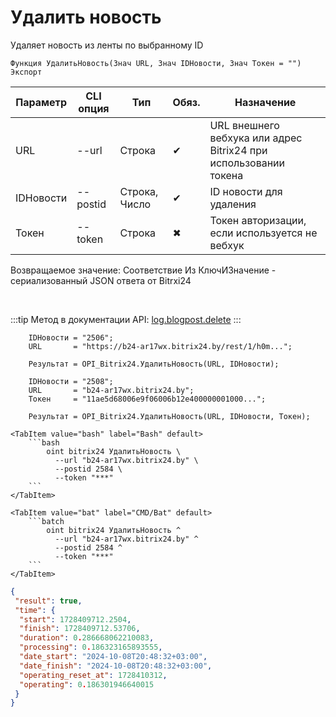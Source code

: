 ﻿---
sidebar_position: 3
description: Удалить новость и другие функции для работы с Bitrix24 в Открытом пакете интеграций - бесплатной open-source библиотеке интеграций для 1С:Предприятие 8, OneScript и CLI
keywords: [1C, 1С, 1С:Предприятие, 1С:Предприятие 8.3, API, Интеграция, Сервисы, Обмен, OneScript, CLI, Bitrix24]
---


# Удалить новость
 Удаляет новость из ленты по выбранному ID



`Функция УдалитьНовость(Знач URL, Знач IDНовости, Знач Токен = "") Экспорт`

  | Параметр | CLI опция | Тип | Обяз. | Назначение |
  |-|-|-|-|-|
  | URL | --url | Строка | &#x2714; | URL внешнего вебхука или адрес Bitrix24 при использовании токена |
  | IDНовости | --postid | Строка, Число | &#x2714; | ID новости для удаления |
  | Токен | --token | Строка | &#x2716; | Токен авторизации, если используется не вебхук |

  
  Возвращаемое значение:   Соответствие Из КлючИЗначение - сериализованный JSON ответа от Bitrxi24

<br/>

:::tip
Метод в документации API: [log.blogpost.delete](https://dev.1c-bitrix.ru/rest_help/log/log_blogpost_delete.php)
:::
<br/>



```bsl title="Пример использования для 1С:Предприятие/OneScript"
    IDНовости = "2506";
    URL       = "https://b24-ar17wx.bitrix24.by/rest/1/h0m...";

    Результат = OPI_Bitrix24.УдалитьНовость(URL, IDНовости);

    IDНовости = "2508";
    URL       = "b24-ar17wx.bitrix24.by";
    Токен     = "11ae5d68006e9f06006b12e400000001000...";

    Результат = OPI_Bitrix24.УдалитьНовость(URL, IDНовости, Токен);
```
    

 <Tabs>
  
    <TabItem value="bash" label="Bash" default>
        ```bash
            oint bitrix24 УдалитьНовость \
              --url "b24-ar17wx.bitrix24.by" \
              --postid 2584 \
              --token "***"
        ```
    </TabItem>
  
    <TabItem value="bat" label="CMD/Bat" default>
        ```batch
            oint bitrix24 УдалитьНовость ^
              --url "b24-ar17wx.bitrix24.by" ^
              --postid 2584 ^
              --token "***"
        ```
    </TabItem>
</Tabs>


```json title="Результат"
{
 "result": true,
 "time": {
  "start": 1728409712.2504,
  "finish": 1728409712.53706,
  "duration": 0.286668062210083,
  "processing": 0.186323165893555,
  "date_start": "2024-10-08T20:48:32+03:00",
  "date_finish": "2024-10-08T20:48:32+03:00",
  "operating_reset_at": 1728410312,
  "operating": 0.186301946640015
 }
}
```
